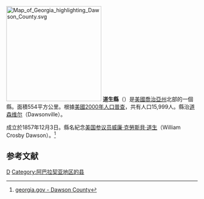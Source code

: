 {{noteTA
|T=zh-hans:道森县 (佐治亚州);zh-hk:道生縣 (喬治亞州);zh-tw:道生郡 (喬治亞州);
}}

{{Otheruses|道生縣|subject=美國喬治亞州的一個縣|other=同名的縣}}
[[File:Map_of_Georgia_highlighting_Dawson_County.svg|250px]]
'''道生縣'''（{{lang-en|Dawson County}}）是[[美國|美國]][[喬治亞州|喬治亞州]]北部的一個縣。面積554平方公里。根據[[美國2000年人口普查|美國2000年人口普查]]，共有人口15,999人。縣治[[道森维尔_(佐治亚州)|道森维尔]]（Dawsonville）。

成立於1857年12月3日。縣名紀念[[美国参议院|美国参议员]][[威廉·克勞斯貝·道生|威廉·克勞斯貝·道生]]（William Crosby Dawson）。<ref>[http://dawsoncounty.georgia.gov/03/home/0,2230,8668219,00.html;jsessionid=7ECD5FA9083804A9B45B86C624DB35BD georgia.gov - Dawson County]{{Dead link|date=2020年1月 |bot=InternetArchiveBot |fix-attempted=yes }}</ref>

==参考文献==
<div class="references-small">
<references />
</div>

{{道生縣 (喬治亞州)}}
{{佐治亚州}}

[[Category:佐治亚州行政区划|D]]
[[Category:阿巴拉契亚地区的县|Category:阿巴拉契亚地区的县]]
{{GA-stub}}